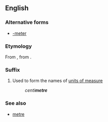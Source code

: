 {{also|metre|-metre|mètre|-mètre|métré}}
==English==

===Alternative forms===
* [[-meter]]

===Etymology===
From {{etyl|fr|en}} {{term|metre|lang=fr}}, from {{etyl|grc}} {{term|μέτρον||measure|sc=polytonic|tr=metron|lang=grc}}.

===Suffix===
{{head|en|suffix|sort=metre}}
<!--# Used to form the names of [[measuring]] [[device]]s - e.g. [[barometer]]
# Used to form the names of [[line]]s of [[feet]] in [[prosody]] 
#: ''hexa'''metre'''''-->
# {{British spelling}} Used to form the names of [[unit of measure|units of measure]]
#: ''centi'''metre'''''

===See also===
* [[metre]]